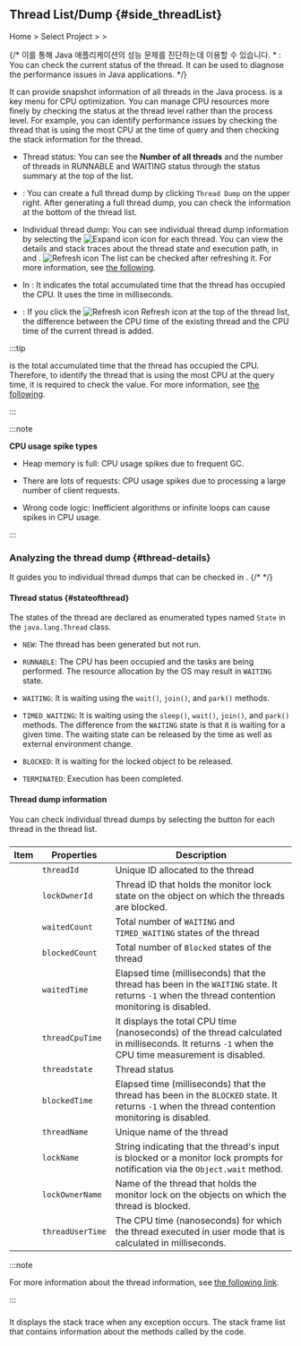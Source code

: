 ## Thread List/Dump {#side_threadList}

Home &gt; Select Project &gt; <Cmdname sid="side_agentsConfiguration" className="uitext" /> &gt; <Cmdname sid="side_threadList" className="uitext" />

<ImgLang img='ipa-thread-list-java.png' desc='Thread List/Dump' />

{/* 이를 통해 Java 애플리케이션의 성능 문제를 진단하는데 이용할 수 있습니다. * <Cmdname sid="status" className="uitext" />: You can check the current status of the thread. It can be used to diagnose the performance issues in Java applications.  */}

It can provide snapshot information of all threads in the Java process. <Cmdname sid="side_threadList" className="uitext" /> is a key menu for CPU optimization. You can manage CPU resources more finely by checking the status at the thread level rather than the process level. For example, you can identify performance issues by checking the thread that is using the most CPU at the time of query and then checking the stack information for the thread.

- Thread status: You can see the **Number of all threads** and the number of threads in <span class='snormal'>RUNNABLE</span> and <span class='loger'>WAITING</span> status through the status summary at the top of the list.

- <Cmdname sid="thread_dump" className="uitext" />: You can create a full thread dump by clicking <code class='my'>Thread Dump</code> on the upper right. After generating a full thread dump, you can check the information at the bottom of the thread list.

- Individual thread dump: You can see individual thread dump information by selecting the ![Expand icon](/img/ico-expander.svg) icon for each thread. You can view the details and stack traces about the thread state and execution path, in <Cmdname sid="stack" className="uitext" /> and <Cmdname sid="stack_trace" className="uitext" />. ![Refresh icon](/img/ico-refresh.png) The list can be checked after refreshing it. For more information, see [the following](#thread-details).

- In <Cmdname sid="thread_cpu_time" className="uitext" />: It indicates the total accumulated time that the thread has occupied the CPU. It uses the time in milliseconds.

- <Cmdname sid="TTL08126" className="uitext" />: If you click the ![Refresh icon](/img/ico-refresh.png) Refresh icon at the top of the thread list, the difference between the CPU time of the existing thread and the CPU time of the current thread is added.

:::tip

<Cmdname sid="thread_cpu_time" className="uitext" /> is the total accumulated time that the thread has occupied the CPU. Therefore, to identify the thread that is using the most CPU at the query time, it is required to check the <Cmdname sid="TTL08126" className="uitext" /> value. For more information, see [the following](../best-practice-guides/about-instance-performance-analysis#advanced-use-thread-list-dump).

:::

:::note 

**CPU usage spike types**

- Heap memory is full: CPU usage spikes due to frequent GC. 

- There are lots of requests: CPU usage spikes due to processing a large number of client requests. 

- Wrong code logic: Inefficient algorithms or infinite loops can cause spikes in CPU usage.

:::

### Analyzing the thread dump {#thread-details}

It guides you to individual thread dumps that can be checked in <Cmdname sid="thread_list" className="uitext" />. 
{/* <ScrollToLink anchor='thread-details' /> */}

#### Thread status {#stateofthread}

The states of the thread are declared as enumerated types named `State` in the `java.lang.Thread` class.

- `NEW`: The thread has been generated but not run.

- `RUNNABLE`: The CPU has been occupied and the tasks are being performed. The resource allocation by the OS may result in `WAITING` state.

- `WAITING`: It is waiting using the `wait()`, `join()`, and `park()` methods.

- `TIMED_WAITING`: It is waiting using the `sleep()`, `wait()`, `join()`, and `park()` methods. The difference from the `WAITING` state is that it is waiting for a given time. The waiting state can be released by the time as well as external environment change.

- `BLOCKED`: It is waiting for the locked object to be released.

- `TERMINATED`: Execution has been completed.

#### Thread dump information

You can check individual thread dumps by selecting the <LinkImage img="ico-expander-black.svg" className="ico black" /> button for each thread in the thread list.

<ImgLang img='ipa-java-thread-list.png' desc='Thread dump information' />

##### <Cmdname sid="stack" />

| Item                                                  | Properties       | Description                                                                                                                                       |
| ----------------------------------------------------- | ---------------- | ------------------------------------------------------------------------------------------------------------------------------------------------- |
| <Cmdname sid="thread_id" className="uitext" />        | `threadId`       | Unique ID allocated to the thread                                                                                                                 |
| <Cmdname sid="lock_owner_id" className="uitext" />    | `lockOwnerId`    | Thread ID that holds the monitor lock state on the object on which the threads are blocked.                                                       |
| <Cmdname sid="waited_count" className="uitext" />     | `waitedCount`    | Total number of `WAITING` and `TIMED_WAITING` states of the thread                                                                                |
| <Cmdname sid="blocked_count" className="uitext" />    | `blockedCount`   | Total number of `Blocked` states of the thread                                                                                                    |
| <Cmdname sid="waited_time" className="uitext" />      | `waitedTime`     | Elapsed time (milliseconds) that the thread has been in the `WAITING` state. It returns `-1` when the thread contention monitoring is disabled.   |
| <Cmdname sid="thread_cpu_time" className="uitext" />  | `threadCpuTime`  | It displays the total CPU time (nanoseconds) of the thread calculated in milliseconds. It returns `-1` when the CPU time measurement is disabled. |
| <Cmdname sid="status" className="uitext" />           | `threadstate`    | Thread status                                                                                                                                     |
| <Cmdname sid="blocked_time" className="uitext" />     | `blockedTime`    | Elapsed time (milliseconds) that the thread has been in the `BLOCKED` state. It returns `-1` when the thread contention monitoring is disabled.   |
| <Cmdname sid="thread_name" className="uitext" />      | `threadName`     | Unique name of the thread                                                                                                                         |
| <Cmdname sid="lock_name" className="uitext" />        | `lockName`       | String indicating that the thread's input is blocked or a monitor lock prompts for notification via the `Object.wait` method.                     |
| <Cmdname sid="lock_owner_name" className="uitext" />  | `lockOwnerName`  | Name of the thread that holds the monitor lock on the objects on which the thread is blocked.                                                     |
| <Cmdname sid="thread_user_time" className="uitext" /> | `threadUserTime` | The CPU time (nanoseconds) for which the thread executed in user mode that is calculated in milliseconds.                                         |

:::note

For more information about the thread information, see [the following link](https://docs.oracle.com/javase/8/docs/api/java/lang/management/ThreadInfo.html/).

:::

##### <Cmdname sid="stack_trace" />

It displays the stack trace when any exception occurs. The stack frame list that contains information about the methods called by the code.
